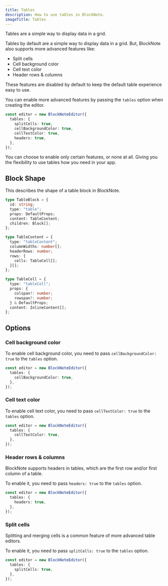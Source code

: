 ```yaml
---
title: Tables
description: How to use tables in BlockNote.
imageTitle: Tables
---
```


Tables are a simple way to display data in a grid.

<Example name="ui-components/advanced-tables" />

Tables by default are a simple way to display data in a grid. But, BlockNote also supports more advanced features like:

- Split cells
- Cell background color
- Cell text color
- Header rows & columns

<Callout type="info">
  These features are disabled by default to keep the default table experience
  easy to use.
</Callout>

You can enable more advanced features by passing the `tables` option when creating the editor.

```ts
const editor = new BlockNoteEditor({
  tables: {
    splitCells: true,
    cellBackgroundColor: true,
    cellTextColor: true,
    headers: true,
  },
});
```

You can choose to enable only certain features, or none at all. Giving you the flexibility to use tables how you need in your app.

## Block Shape

This describes the shape of a table block in BlockNote.

```ts
type TableBlock = {
  id: string;
  type: "table";
  props: DefaultProps;
  content: TableContent;
  children: Block[];
};

type TableContent = {
  type: "tableContent";
  columnWidths: number[];
  headerRows: number;
  rows: {
    cells: TableCell[];
  }[];
};

type TableCell = {
  type: "tableCell";
  props: {
    colspan?: number;
    rowspan?: number;
  } & DefaultProps;
  content: InlineContent[];
};
```

## Options

### Cell background color

To enable cell background color, you need to pass `cellBackgroundColor: true` to the `tables` option.

```ts
const editor = new BlockNoteEditor({
  tables: {
    cellBackgroundColor: true,
  },
});
```

### Cell text color

To enable cell text color, you need to pass `cellTextColor: true` to the `tables` option.

```ts
const editor = new BlockNoteEditor({
  tables: {
    cellTextColor: true,
  },
});
```

### Header rows & columns

BlockNote supports headers in tables, which are the first row and/or first column of a table.

To enable it, you need to pass `headers: true` to the `tables` option.

```ts
const editor = new BlockNoteEditor({
  tables: {
    headers: true,
  },
});
```

### Split cells

Splitting and merging cells is a common feature of more advanced table editors.

To enable it, you need to pass `splitCells: true` to the `tables` option.

```ts
const editor = new BlockNoteEditor({
  tables: {
    splitCells: true,
  },
});
```
